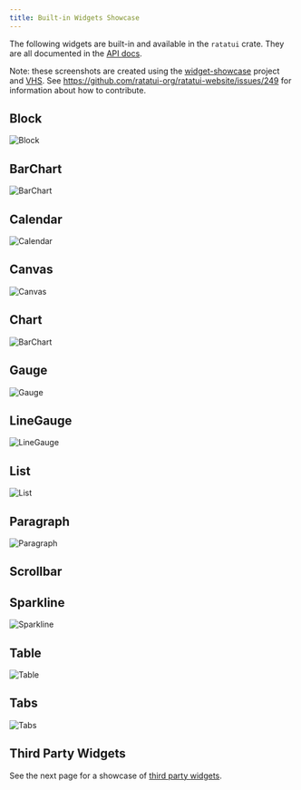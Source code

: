```yaml
---
title: Built-in Widgets Showcase
---
```



The following widgets are built-in and available in the `ratatui` crate. They are all documented in
the [API docs](https://docs.rs/ratatui/latest/ratatui/widgets/index.html).

Note: these screenshots are created using the [widget-showcase] project and [VHS]. See
https://github.com/ratatui-org/ratatui-website/issues/249 for information about how to contribute.

[widget-showcase]: https://github.com/ratatui-org/ratatui-website/blob/main/code/widget-showcase
[VHS]: https://github.com/charmbracelet/vhs

## Block <LinkBadge href="https://docs.rs/ratatui/latest/ratatui/widgets/block/struct.Block.html" text="Docs" />

![Block](./block.png)

## BarChart <LinkBadge href="https://docs.rs/ratatui/latest/ratatui/widgets/struct.BarChart.html" text="Docs" />

![BarChart](./bar_chart.png)

## Calendar <LinkBadge href="https://docs.rs/ratatui/latest/ratatui/widgets/calendar/struct.Monthly.html" text="Docs" />

![Calendar](./calendar.png)

## Canvas <LinkBadge href="https://docs.rs/ratatui/latest/ratatui/widgets/canvas/struct.Canvas.html" text="Docs" />

![Canvas](./canvas.png)

## Chart <LinkBadge href="https://docs.rs/ratatui/latest/ratatui/widgets/struct.Chart.html" text="Docs" />

![BarChart](./chart.png)

## Gauge <LinkBadge href="https://docs.rs/ratatui/latest/ratatui/widgets/struct.Gauge.html" text="Docs" />

![Gauge](./gauge.png)

## LineGauge <LinkBadge href="https://docs.rs/ratatui/latest/ratatui/widgets/struct.LineGauge.html" text="Docs" />

![LineGauge](./line_gauge.png)

## List <LinkBadge href="https://docs.rs/ratatui/latest/ratatui/widgets/struct.List.html" text="Docs" />

![List](./list.png)

## Paragraph <LinkBadge href="https://docs.rs/ratatui/latest/ratatui/widgets/struct.Paragraph.html" text="Docs" />

![Paragraph](./paragraph.png)

## Scrollbar <LinkBadge href="https://docs.rs/ratatui/latest/ratatui/widgets/struct.Scrollbar.html" text="Docs" /> <LinkBadge text="Help Wanted" href="https://github.com/ratatui-org/ratatui-website/issues/249" variant="caution" />

## Sparkline <LinkBadge href="https://docs.rs/ratatui/latest/ratatui/widgets/struct.Sparkline.html" text="Docs" />

![Sparkline](./sparkline.png)

## Table <LinkBadge href="https://docs.rs/ratatui/latest/ratatui/widgets/struct.Table.html" text="Docs" />

![Table](./table.png)

## Tabs <LinkBadge href="https://docs.rs/ratatui/latest/ratatui/widgets/struct.Tabs.html" text="Docs" />

![Tabs](./tabs.png)

## Third Party Widgets

See the next page for a showcase of [third party widgets](../third-party-widgets).
